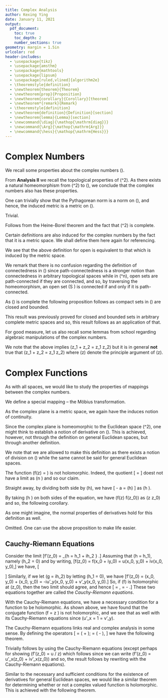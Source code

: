 ```yaml
---
title: Complex Analysis
author: Kexing Ying
date: January 11, 2021
output: 
  pdf_document:
    toc: true
    toc_depth: 2
    number_sections: true
geometry: margin = 1.5in
urlcolor: red
header-includes:
  - \usepackage{tikz}
  - \usepackage{amsthm}
  - \usepackage{mathtools}
  - \usepackage{lipsum}
  - \usepackage[ruled,vlined]{algorithm2e}
  - \theoremstyle{definition}
  - \newtheorem{theorem}{Theorem}
  - \newtheorem{prop}{Proposition}
  - \newtheorem{corollary}{Corollary}[theorem]
  - \newtheorem*{remark}{Remark}
  - \theoremstyle{definition}
  - \newtheorem{definition}{Definition}[section]
  - \newtheorem{lemma}{Lemma}[section]
  - \newcommand{\diag}{\mathop{\mathrm{diag}}}
  - \newcommand{\Arg}{\mathop{\mathrm{Arg}}}
  - \newcommand{\hess}{\mathop{\mathrm{Hess}}}
---
```


\newpage
# Complex Numbers 

We recall some properties about the complex numbers \(\mathbb{C}\). 

From **Analysis II** we recall the topological properties of \(\mathbb{R}^2\). As 
there exists a natural homeomorphism from \(\mathbb{R}^2\) to \(\mathbb{C}\), we 
conclude that the complex numbers also has these properties. 

\begin{prop}
  The set of complex numbers \(\mathbb{C}\) forms a metric space with the induced 
  metric from the Pythagorean norm, that is, the metric
  \[d : \mathbb{C} \times \mathbb{C} \to \mathbb{R} : (z, w) \mapsto \left| z - w \right|.\]
\end{prop}
\proof
  One can trivially show that the Pythagorean norm is a norm on \(\mathbb{C}\), 
  and hence, the induced metric is a metric on \(\mathbb{C}\).
\qed

\begin{theorem}
  The complex numbers equipped with the distance as defined above is Lipschitz 
  equivalent to \(\mathbb{R}^2\) equipped with Euclidean metric; so, they are 
  also homeomorphic.
\end{theorem}
\proof
  Trivial.
\qed

\begin{corollary}
  The complex numbers is complete and a subset of \(\mathbb{C}\) is compact if 
  and only if \(\mathbb{C}\) is closed and bounded.
\end{corollary}
\proof
  Follows from the Heine-Borel theorem and the fact that \(\mathbb{R}^2\) is complete.
\qed

Certain definitions are also induced for the complex numbers by the fact that 
it is a metric space. We shall define them here again for referencing.

\begin{definition}
  An open disk (ball) in \(\mathbb{C}\) centred at \(z_0 \in \mathbb{C}\) with 
  radius \(r > 0\) is the set 
  \[D_r(z_0) := \{ z \in \mathbb{C} \mid \left| z - z_0 \right| < r\}.\]
  The boundary of a disk is the set 
  \[C_r(z_0) := \{z \in \mathbb{C} \mid \left | z - z_0 \right| = r\}.\]
  Lastly, we write \(\mathbb{D} := D_1(0)\) for shorthand.
\end{definition}

\begin{definition}
  Let \(S \subseteq \mathbb{C}\) and \(z_0 \in S\). We call \(z_0\) an interior 
  point of \(S\) if and only if there exists some \(r > 0\) such that 
  \(D_r(z_0) \subseteq S\). We call the set of interior points of \(S\), \(S^o\) 
  -- the interior of \(S\) and we call \(S\) open if and only if every element of \(S\) 
  is an interior point of \(S\), i.e. \(S = S^o\). 
\end{definition}

We see that the above definition for open is equivalent to that which is 
induced by the metric space. 

\begin{definition}
  Let \(S\) be a subset of \(\mathbb{C}\), then
  \begin{itemize}
    \item \(S\) is closed if and only if \(S^c\) is open, or, 
      equivalently, \(S\) is closed if and only if for all convergent sequences 
      \((x_n) \subseteq S\), \((x_n)\) converges in \(S\).
    \item the closure of \(S\), \(\overline{S}\) is the smallest closed set 
      containing \(S\), or equivalently, the union of \(S\) and its limit points.
    \item the boundary of \(S\) is defined to be \(\partial S = 
      \overline{S} \setminus S^o\).
    \item if \(S\) is bounded, then the diameter of \(S\) is 
      \[\text{diam}(S) = \sup_{z, w \in S} \left| z - w \right|.\]
    \item \(S\) is (path) connected if and only if for all \(z, w \in S\), there exists 
      some continuous function \(\gamma : [0, 1] \to S\) such that \(\gamma(0) = z\) 
      and \(\gamma(1) = w\).
  \end{itemize}
\end{definition}

We remark that there is no confusion regarding the definition of connectedness 
in \(\mathbb{C}\) since path-connectedness is a stronger notion than connectedness 
in arbitrary topological spaces while in \(\mathbb{R}^n\), open sets are 
path-connected if they are connected, and so, by traversing the homeomorphism, 
an open set \(S \subseteq \mathbb{C}\) is connected if and only if it is 
path-connected.

As \(\mathbb{C}\) is complete the following proposition follows as compact sets 
in \(\mathbb{C}\) are closed and bounded.

\begin{prop}
  Let \((S_n)\) be a sequence of non-empty decreasing subsets of \(\mathbb{C}\) 
  such that \(\text{diam}(S_n) \to 0\) as \(n \to 0\), then there exists a unique 
  point \(w \in \mathbb{C}\) such that \(w \in \bigcap_n S_n\).
\end{prop}
\proof
  This result was previously proved for closed and bounded sets in arbitrary 
  complete metric spaces and so, this result follows as an application of that.
\qed

For good measure, let us also recall some lemmas from school regarding algebraic 
manipulations of the complex numbers.

\begin{theorem}
  Let \(z_1 = r_1(\cos \theta_1 + i\sin \theta_1)\) and let 
  \(z_2 = r_2(\cos \theta_2 + i\sin \theta_2)\), then
  \[z_1 z_2 = r_1 r_2(\cos(\theta_1 + \theta_2) + i\sin(\theta_1 + \theta_2)).\]
\end{theorem}

\begin{corollary}[De Moivre's Formula]
  Let \(z = r(\cos \theta + i\sin \theta)\), then 
  \[z^n = r^n(\cos n\theta + i\sin n\theta).\]
\end{corollary}

We note that the above implies \(\arg z_1 + \arg z_2 = \arg z_1 z_2\) but 
it is in general **not** true that \(\Arg z_1 + \Arg z_2 = \Arg z_1 z_2\) 
where \(\Arg z\) denote the principle argument of \(z\).

\newpage
# Complex Functions

As with all spaces, we would like to study the properties of mappings between the 
complex numbers. 

\begin{definition}[Mapping]
  Let \(\Omega_1, \Omega_2 \subseteq \mathbb{C}\). Then, 
  \[f : \Omega_1 \to \Omega_2\]
  is said to be a mapping from \(\Omega_1\) to \(\Omega_2\) if for any 
  \(z = x + iy \in \Omega_1\), there exists only one complex number 
  \(w = u + iv\) such that \(w = f(z)\).

  In this case, we denote \(w = f(z) = u(x, y) + iv(x, y)\).
\end{definition}

We define a special mapping -- the Möbius transformation.

\begin{definition}[The Möbius Transformation]
  The Möbius transformation is a mapping such that 
  \[w = f(z) = \frac{az + b}{cz + d},\]
  for some \(a, b, c, d \in \mathbb{C}\) where \(cz + d \neq 0\) on the domain.
\end{definition}

As the complex plane is a metric space, we again have the induces notion of continuity.

\begin{definition}[Continuity]
  Let \(f : \Omega_1 \to \Omega_2\) be some complex mapping and let \(z_0 \in \Omega_1\). 
  We say \(f\) is continuous at \(z_0\) if for every \(\epsilon > 0\) there exists 
  some \(\delta >0\) such that for all \(z \in \mathbb{C}\), 
  \(\left| z - z_0 \right| < \delta\), we have \(\left| f(z) - f(z_0) \right|\).

  We say \(f\) is continuous on \(\Omega_1\) if it is continuous at every point 
  in \(\Omega_1\).
\end{definition}

Since the complex plane is homeomorphic to the Euclidean space \(\mathbb{R}^2\), 
one might think to establish a notion of derivative on \(\mathbb{C}\). This is achieved, 
however, not through the definition on general Euclidean spaces, but through 
another definition.

\begin{definition}[Holomorphic]
  Let \(\Omega_1, \Omega_2 \subseteq \mathbb{C}\) be open sets and let 
  \(f : \Omega_1 \to \Omega_2\). Then we say \(f\) is holomorphic (differentiable) 
  at some \(z_0 \in \Omega_1\) if the limit 
  \[\lim_{h \in \mathbb{C} \to 0} \frac{f(z_0 + h) - f(z_0)}{h}\]
  exists. Here we restricts \(z_0 + h \in \Omega_1\) which is fine since \(\Omega_1\) 
  is open, and hence, there exists some \(\delta > 0\) such that 
  \(B_\delta(z_0) \subseteq \Omega_1\). If \(f\) is holomorphic at \(z_0\) then 
  we call the quotient its derivative and denote it by \(f'(z_0)\). 
  
  Let \(S \subseteq \mathbb{C}\) be some complex set, then, we say \(f\) is 
  holomorphic on \(S\) if 
  \begin{itemize}
    \item \(S\) is open and \(f\) is holomorphic on every point of \(S\);
    \item \(S\) is closed and \(f\) is holomorphic on some open set containing \(S\).
  \end{itemize}
  If \(f\) is holomorphic on \(\mathbb{C}\) itself then we say \(f\) is entire.
\end{definition}

We note that we are allowed to make this definition as there exists a notion of 
division on \(\mathbb{C}\) while the same cannot be said for general Euclidean spaces.

The function \(f(z) = \overline{z}\) is not holomorphic. Indeed, the quotient 
\[\frac{f(z_0 + h) - f(z_0)}{h} = \frac{\overline{h}}{h}\]
doest not have a limit as \(n \to \infty\) and so our claim.

\begin{prop}
  A function \(f\) is holomorphic at \(z_0 \in \Omega\) if and only if there exists 
  a complex number \(a\) such that 
  \[f(z_0 + h) - f(z_0) - ah = o(h),\]
  or equivalently (without the syntactic sugar), 
  \[f(z_0 + h) - f(z_0) - ah = h\psi(h)\]
  where \(\psi : D_\epsilon(0) \to \mathbb{C}\) is a function such that 
  \(\lim_{h \to 0} \psi(h) = 0\) for some \(\epsilon > 0\).
\end{prop}
\proof
  Straight away, by dividing both side by \(h\), we have 
  \[\frac{f(z_0 + h) - f(z_0)}{h} - a = \psi(h) \to 0\]
  as \(h \to 0\).
\qed

By taking \(h \to 0\) on both sides of the equation, we have \(f(z) \to f(z_0)\) 
as \(z \to z_0\) and so, the following corollary.

\begin{corollary}
  A holomorphic function \(f\) is continuous.
\end{corollary}

As one might imagine, the normal properties of derivatives hold for this definition as well.

\begin{prop}
  If \(f, g\) are holomorphic in \(\Omega\) then, 
  \begin{itemize}
    \item \(f + g\) is holomorphic in \(\Omega\) and \((f + g)' = f' + g'\);
    \item \(fg\) is holomorphic in \(\Omega\) and \((fg)' = f'g + fg'\);
    \item if \(g(z_0) \neq 0\), then \(f / g\) is holomorphic at \(z_0\) and 
    \((f/g)' = \frac{f'g + fg'}{g^2};\)
  \end{itemize}
  Moreover, if \(f : \Omega \to U\) and \(g : U \to \mathbb{C}\) are both holomorphic, 
  the chain rule holds, that is 
  \[(g \circ f)'(z) = g'(f(z))f'(z).\]
\end{prop}
\proof
  Omitted. One can use the above proposition to make life easier.
\qed

## Cauchy-Riemann Equations

Consider the limit 
\[f'(z_0) = \lim_{h = h_1 + ih_2 \to 0} \frac{f(z_0 + h) - f(z_0)}{h}.\]
Assuming that \(h = h_1\), namely \(h_2 = 0\) and by writing,
\[f(z_0) = f(x_0 + iy_0) = u(x_0, y_0) + iv(x_0, y_0),\] 
we have, 
\[ \begin{split}
  f'(z_0) & = \lim_{h \to 0} \frac{f(z_0 + h) - f(z_0)}{h} \\
    & = \lim_{h_1 \in \mathbb{R} \to 0} \frac{u(x_0 + h_1, y_0) + 
      iv(x_0 + h_1, y_0) - u(x_0, y_0) - iv(x_0, y_0)}{h_1} \\
    & = \frac{\partial u}{\partial x}(x_0, y_0) + i \frac{\partial v}{\partial x}{x_0, y_0} 
      = u'_x(x_0, y_0) + i v'_x(x_0, y_0).
\end{split} \]
Similarly, if we let \(g = ih_2\) by letting \(h_1 = 0\), we have 
\[f'(z_0) = \frac{1}{i}\frac{\partial u}{\partial v}(x_0, y_0) + 
  \frac{\partial v}{\partial y}(x_0, y_0) = -iu'_y(x_0, y_0) + v'_y(x_0, y_0).\]
So, if \(f\) is holomorphic at \(z_0\), then the two limit should agree, and hence 
\[\frac{\partial u}{\partial x} = \frac{\partial v}{\partial y}, \hspace{2mm} 
  \frac{\partial u}{\partial y} = - \frac{\partial v}{\partial x}.\]
These two equations together are called the *Cauchy-Riemann equations*.

\begin{definition}[Cauchy-Riemann Equations]
  Let \(f(z) = u(x, y) + iv(x, y)\) be a mapping, then the Cauchy-Riemann equations 
  are the system of equations 
  \[u'_x = v'_y; \hspace{2mm} u'_y = - v'_x.\] 
\end{definition}

With the Cauchy-Riemann equations, we have a necessary condition for a function 
to be holomorphic. As shown above, we have found that the conjugate function 
\(f = z \mapsto \overline{z}\) is not holomorphic, and we see that as well with 
its Cauchy-Riemann equations since \(u'_x = 1 \neq -1 = v'_y\). 

The Cauchy-Riemann equations links real and complex analysis in some sense. By 
defining the operators 
\[ \frac{\partial}{\partial z} = \frac{1}{2}\left(\frac{\partial}{\partial x} + 
  \frac{1}{i} \frac{\partial}{\partial y}\right); \hspace{2mm} 
\frac{\partial}{\partial \bar{z}} = \frac{1}{2}\left(\frac{\partial}{\partial x} - 
  \frac{1}{i} \frac{\partial}{\partial y}\right), \hspace{2mm} \]
we have the following theorem.

\begin{theorem}
  Let \(f = u + iv\). If \(f\) is holomorphic at \(z_0\), then 
  \[\frac{\partial f}{\partial \bar{z}}(z_0) = 0,\]
  and 
  \[f'(z_0) = \frac{\partial f}{\partial z}(z_0) = 2 \frac{\partial u}{\partial z}(z_0).\]
\end{theorem}
\proof
  Trivially follows by using the Cauchy-Riemann equations (except perhaps for 
  showing \(f'(z_0) = \partial u / \partial z\) which follows since we can 
  write \(f'(z_0) = u'_x(z_0) + iv'_x(z_0)\) and so, the result follows by rewriting 
  with the Cauchy-Riemann equations).
\qed

Similar to the necessary and sufficient conditions for the existence of derivatives 
for general Euclidean spaces, we would like a similar theorem for determining 
whether or not a complex valued function is holomorphic. This is achieved with 
the following theorem. 

\begin{theorem}
  Suppose \(f = u + iv\) is a complex-valued function defined on some open set 
  \(\Omega\). If \(u, v\) are continuously differentiable and satisfy the 
  Cauchy-Riemann equations on \(\Omega\), then \(f\) is holomorphic on \(\Omega\) 
  and 
  \[f'(z) = \frac{\partial f}{\partial z}(z).\]
\end{theorem}

